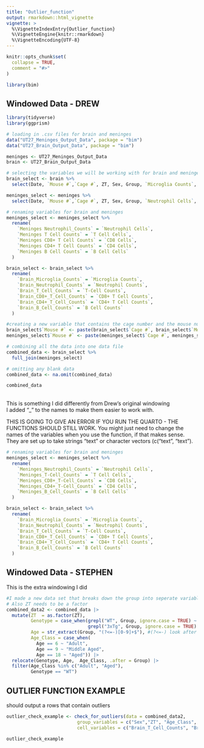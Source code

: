 ```yaml
---
title: "Outlier_function"
output: rmarkdown::html_vignette
vignette: >
  %\VignetteIndexEntry{Outlier_function}
  %\VignetteEngine{knitr::rmarkdown}
  %\VignetteEncoding{UTF-8}
---
```


```r
knitr::opts_chunk$set(
  collapse = TRUE,
  comment = "#>"
)
```

```r
library(bim)
```

## Windowed Data - DREW

```r
library(tidyverse)
library(ggprism)
```

```r
# loading in .csv files for brain and meninges 
data("UT27_Meninges_Output_Data", package = "bim")
data("UT27_Brain_Output_Data", package = "bim")

meninges <- UT27_Meninges_Output_Data
brain <- UT27_Brain_Output_Data

# selecting the variables we will be working with for brain and meninges 
brain_select <- brain %>%
  select(Date, `Mouse #`,`Cage #`, ZT, Sex, Group, `Microglia Counts`, `Neutrophil Counts`, `T-Cell Counts`, `CD8+ T Cell Counts`, `CD4+ T Cell Counts`, `B Cell Counts`)

meninges_select <- meninges %>%
  select(Date, `Mouse #`,`Cage #`, ZT, Sex, Group, `Neutrophil Cells`, `T Cell Cells`, `CD8 Cells`, `CD4 Cells`, `B Cell Cells`)

# renaming variables for brain and meninges 
meninges_select <- meninges_select %>%
  rename(
    `Meninges Neutrophil_Counts` = `Neutrophil Cells`,
    `Meninges T Cell Counts` = `T Cell Cells`,
    `Meninges CD8+ T Cell Counts` = `CD8 Cells`,
    `Meninges CD4+ T Cell Counts` = `CD4 Cells`,
    `Meninges B Cell Counts` = `B Cell Cells`
  )

brain_select <- brain_select %>%
  rename(
    `Brain_Microglia_Counts` = `Microglia Counts`,
    `Brain_Neutrophil_Counts` = `Neutrophil Counts`,
    `Brain_T_Cell_Counts` = `T-Cell Counts`,
    `Brain_CD8+_T_Cell_Counts` = `CD8+ T Cell Counts`,
    `Brain_CD4+_T_Cell_Counts` = `CD4+ T Cell Counts`,
    `Brain_B_Cell_Counts` = `B Cell Counts`
  )

#creating a new variable that contains the cage number and the mouse number 
brain_select$`Mouse #` <- paste(brain_select$`Cage #`, brain_select$`Mouse #`, sep = "-")
meninges_select$`Mouse #` <- paste(meninges_select$`Cage #`, meninges_select$`Mouse #`, sep = "-")

# combining all the data into one data file 
combined_data <- brain_select %>%
  full_join(meninges_select)

# omitting any blank data 
combined_data <- na.omit(combined_data)

combined_data

```

\
This is something I did differently from Drew's original windowing\
I added "\_" to the names to make them easier to work with.

THIS IS GOING TO GIVE AN ERROR IF YOU RUN THE QUARTO - THE FUNCTIONS SHOULD STILL WORK. You might just need to change the names of the variables when you use the function, if that makes sense. They are set up to take strings "text" or character vectors (c("text", "text").

```r


# renaming variables for brain and meninges 
meninges_select <- meninges_select %>%
  rename(
    `Meninges_Neutrophil_Counts` = `Neutrophil Cells`,
    `Meninges_T-Cell_Counts` = `T Cell Cells`,
    `Meninges_CD8+_T-Cell_Counts` = `CD8 Cells`,
    `Meninges_CD4+_T-Cell_Counts` = `CD4 Cells`,
    `Meninges_B_Cell_Counts` = `B Cell Cells`
  )

brain_select <- brain_select %>%
  rename(
    `Brain_Microglia_Counts` = `Microglia Counts`,
    `Brain_Neutrophil_Counts` = `Neutrophil Counts`,
    `Brain_T_Cell_Counts` = `T-Cell Counts`,
    `Brain_CD8+_T_Cell_Counts` = `CD8+ T Cell Counts`,
    `Brain_CD4+_T_Cell_Counts` = `CD4+ T Cell Counts`,
    `Brain_B_Cell_Counts` = `B Cell Counts`
  )
```

## Windowed Data - STEPHEN

This is the extra windowing I did

```r
#I made a new data set that breaks down the group into seperate variables (Genotype, Age, and Age Class)
# Also ZT needs to be a factor
combined_data2 <- combined_data |> 
  mutate(ZT  = as.factor(ZT),
         Genotype = case_when(grepl("WT", Group, ignore.case = TRUE) ~ "WT", 
                              grepl("3xTg", Group, ignore.case = TRUE) ~ "3xTg"), 
         Age = str_extract(Group, "(?<=-)[0-9]+$"), #(?<=-) look after a dash ; [0-9]+ matches the numbers after ; $ to look at the end of the string
         Age_Class = case_when(
           Age == 6 ~ "Adult",
           Age == 9 ~ "Middle Aged", 
           Age == 18 ~ "Aged")) |>
  relocate(Genotype, Age,  Age_Class, .after = Group) |>
  filter(Age_Class %in% c("Adult", "Aged"), 
         Genotype == "WT")
```

## OUTLIER FUNCTION EXAMPLE

should output a rows that contain outliers

```r
outlier_check_example <- check_for_outliers(data = combined_data2, 
                          group_variables = c("Sex","ZT", "Age_Class", "Genotype"), 
                          cell_variables = c("Brain_T_Cell_Counts", "Brain_Microglia_Counts","Brain_Neutrophil_Counts" ))

outlier_check_example
```
